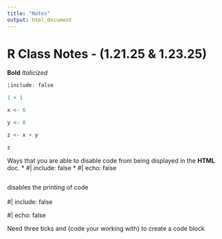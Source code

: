 ```yaml
---
title: "Notes"
output: html_document
---
```


# R Class Notes - (1.21.25 & 1.23.25)

**Bold** *Italicized*

```r
 
|include: false

1 + 1

x <- 6

y <- 8 

z <- x + y

z
```

Ways that you are able to disable code from being displayed in the **HTML** doc. \* #\| include: false \* #\| echo: false

```r


```

disables the printing of code\
\
#\| include: false

#\| echo: false

Need three ticks and {code your working with} to create a code block
